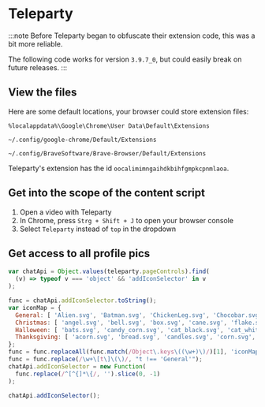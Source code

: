 
# Teleparty

:::note
Before Teleparty began to obfuscate their extension code, this was a bit more reliable.

The following code works for version `3.9.7_0`, but could easily break on future releases.
:::

## View the files

Here are some default locations, your browser could store extension files:

<Tabs>
  <TabItem value='win-google-chrome' label='Windows: Google Chrome'>

`%localappdata%\Google\Chrome\User Data\Default\Extensions`

  </TabItem>
  <TabItem value='linux-google-chrome' label='Linux: Google Chrome'>

`~/.config/google-chrome/Default/Extensions`

  </TabItem>
  <TabItem value='linux-brave-browser' label='Linux: Brave Browser'>

`~/.config/BraveSoftware/Brave-Browser/Default/Extensions`

  </TabItem>
</Tabs>

Teleparty's extension has the id `oocalimimngaihdkbihfgmpkcpnmlaoa`.

## Get into the scope of the content script

1. Open a video with Teleparty
2. In Chrome, press `Strg + Shift + J` to open your browser console
3. Select `Teleparty` instead of `top` in the dropdown

## Get access to all profile pics

<!-- prettier-ignore -->
```js
var chatApi = Object.values(teleparty.pageControls).find(
  (v) => typeof v === 'object' && 'addIconSelector' in v
);

func = chatApi.addIconSelector.toString();
var iconMap = {
  General: [ 'Alien.svg', 'Batman.svg', 'ChickenLeg.svg', 'Chocobar.svg', 'Cookie.svg', 'CptAmerica.svg', 'DeadPool.svg', 'Goofy.svg', 'Hamburger.svg', 'hotdog.svg', 'IceCream.svg', 'IronMan.svg', 'Mulan.svg', 'Pizza.svg', 'Poohbear.svg', 'Popcorn.svg', 'Sailor Cat.svg', 'Sailormoon.svg', 'Snow-White.svg', 'Wolverine.svg', ],
  Christmas: [ 'angel.svg', 'bell.svg', 'box.svg', 'cane.svg', 'flake.svg', 'gingerbread.svg', 'gingerbread_F.svg', 'gingerbread_M.svg', 'gloves_blue.svg', 'gloves_red.svg', 'hat.svg', 'ornament.svg', 'raindeer.svg', 'reef.svg', 'santa_F.svg', 'santa_M.svg', 'snowglobe.svg', 'snowman.svg', 'sock.svg', 'tree.svg', ],
  Halloween: [ 'bats.svg', 'candy_corn.svg', 'cat_black.svg', 'cat_white.svg', 'coffin.svg', 'eye_ball.svg', 'face_angry.svg', 'face_evil.svg', 'face_silly.svg', 'face_smile.svg', 'frankenstein.svg', 'ghost_F.svg', 'ghost_M.svg', 'gravestone.svg', 'lollipop.svg', 'moon.svg', 'mummy.svg', 'potion.svg', 'pumpkin.svg', 'pumpkin_witch.svg', 'skull_brain.svg', 'skull_candy.svg', 'skull_girl.svg', 'witch_hat.svg', ],
  Thanksgiving: [ 'acorn.svg', 'bread.svg', 'candles.svg', 'corn.svg', 'drinks.svg', 'maple_leaf.svg', 'plate_chicken.svg', 'pumpkin.svg', 'pumpkin_pie.svg', 'slice_pie.svg', 'sun_flower.svg', 'turkey_face.svg', ],
};
func = func.replaceAll(func.match(/Object\.keys\((\w+)\)/)[1], 'iconMap');
func = func.replace(/\w+\[t\]\(\)/, "t !== 'General'");
chatApi.addIconSelector = new Function(
  func.replace(/^[^{]*\{/, '').slice(0, -1)
);

chatApi.addIconSelector();
```
